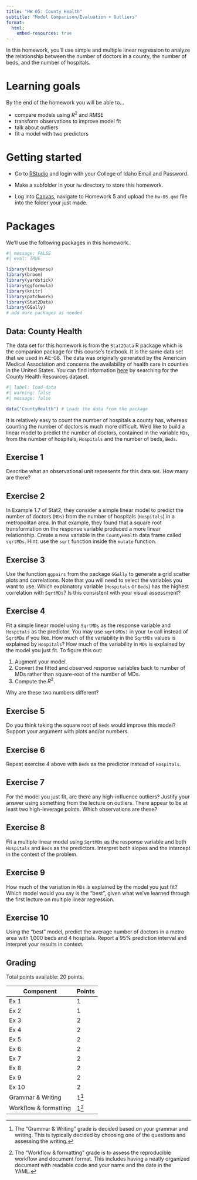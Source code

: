 ```yaml
---
title: "HW 05: County Health"
subtitle: "Model Comparison/Evaluation + Outliers"
format:
  html:
    embed-resources: true
---
```


In this homework, you'll use simple and multiple linear regression to analyze the relationship between the number of doctors in a county, the number of beds, and the number of hospitals.

# Learning goals

By the end of the homework you will be able to...

-   compare models using $R^2$ and RMSE
-   transform observations to improve model fit
-   talk about outliers
-   fit a model with two predictors

# Getting started

- Go to [RStudio](https://rstudio.collegeofidaho.edu) and login with your College of Idaho Email and Password.

- Make a subfolder in your `hw` directory to store this homework.

- Log into [Canvas](https://cofi.instructure.com/courses/17093/assignments/202863), navigate to Homework 5 and upload the `hw-05.qmd` file into the folder your just made.

# Packages

We'll use the following packages in this homework.

```r
#| message: FALSE
#| eval: TRUE

library(tidyverse)
library(broom)
library(yardstick)
library(ggformula)
library(knitr)
library(patchwork)
library(Stat2Data)
library(GGally)
# add more packages as needed
```

## Data: County Health

The data set for this homework is from the `Stat2Data` R package which is the companion package for this course's textbook. It is the same data set that we used in AE-08. The data was originally generated by the American Medical Association and concerns the availability of health care in counties in the United States. You can find information [here](https://cran.r-project.org/web/packages/Stat2Data/Stat2Data.pdf) by searching for the County Health Resources dataset.

```r
#| label: load-data
#| warning: false
#| message: false

data("CountyHealth") # Loads the data from the package
```

It is relatively easy to count the number of hospitals a county has, whereas counting the number of doctors is much more difficult. We'd like to build a linear model to predict the number of doctors, contained in the variable `MDs`, from the number of hospitals, `Hospitals` and the number of beds, `Beds`.

## Exercise 1

Describe what an observational unit represents for this data set. How many are there?

## Exercise 2

In Example 1.7 of Stat2, they consider a simple linear model to predict the number of doctors (`MDs`) from the number of hospitals (`Hospitals`) in a metropolitan area. In that example, they found that a square root transformation on the response variable produced a more linear relationship. Create a new variable in the `CountyHealth` data frame called `sqrtMDs`. Hint: use the `sqrt` function inside the `mutate` function.

## Exercise 3

Use the function `ggpairs` from the package ``GGally`` to generate a grid scatter plots and correlations. Note that you will need to select the variables you want to use. Which explanatory variable (`Hospitals` or `Beds`) has the highest correlation with `SqrtMDs`?  Is this consistent with your visual assessment?


## Exercise 4

Fit a simple linear model using `SqrtMDs` as the response variable and `Hospitals` as the predictor. You may use `sqrt(MDs)` in your `lm` call instead of `SqrtMDs` if you like. How much of the variability in the `SqrtMDs` values is explained by `Hospitals`? How much of the variability in `MDs` is explained by the model you just fit. To figure this out:

1. Augment your model.
2. Convert the fitted and observed response variables back to number of MDs rather than square-root of the number of MDs.
3. Compute the $R^2$.

Why are these two numbers different?

## Exercise 5

Do you think taking the square root of `Beds` would improve this model? Support your argument with plots and/or numbers.

## Exercise 6

Repeat exercise 4 above with `Beds` as the predictor instead of `Hospitals`.

## Exercise 7

For the model you just fit, are there any high-influence outliers? Justify your answer using something from the lecture on outliers. There appear to be at least two high-leverage points. Which observations are these?

## Exercise 8

Fit a multiple linear model using `SqrtMDs` as the response variable and both `Hospitals` and `Beds` as the predictors. Interpret both slopes and the intercept in the context of the problem.

## Exercise 9

How much of the variation in `MDs` is explained by the model you just fit? Which model would you say is the "best", given what we've learned through the first lecture on multiple linear regression.

## Exercise 10

Using the "best" model, predict the average number of doctors in a metro area with 1,000 beds and 4 hospitals. Report a 95% prediction interval and interpret your results in context.


## Grading

Total points available: 20 points.

| Component             | Points |
|-----------------------|--------|
| Ex 1                  | 1      |
| Ex 2                  | 1      |
| Ex 3                  | 2      |
| Ex 4                  | 2      |
| Ex 5                  | 2      |
| Ex 6                  | 2      |
| Ex 7                  | 2      |
| Ex 8                  | 2      |
| Ex 9                  | 2      |
| Ex 10                 | 2      |
| Grammar & Writing     | 1[^1]  |
| Workflow & formatting | 1[^2]  |

[^1]: The "Grammar & Writing" grade is decided based on your grammar and writing. This is typically decided by choosing one of the questions and assessing the writing.

[^2]: The "Workflow & formatting" grade is to assess the reproducible workflow and document format. This includes having a neatly organized document with readable code and your name and the date in the YAML.
